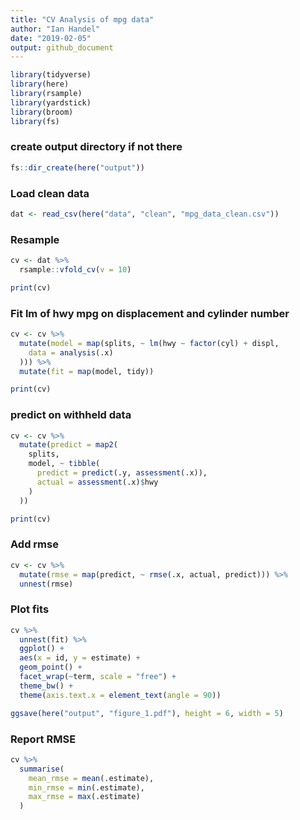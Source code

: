 ```yaml
---
title: "CV Analysis of mpg data"
author: "Ian Handel"
date: "2019-02-05"
output: github_document
---
```



```r
library(tidyverse)
library(here)
library(rsample)
library(yardstick)
library(broom)
library(fs)
```

### create output directory if not there

```r
fs::dir_create(here("output"))
```

### Load clean data

```r
dat <- read_csv(here("data", "clean", "mpg_data_clean.csv"))
```

### Resample

```r
cv <- dat %>%
  rsample::vfold_cv(v = 10)

print(cv)
```

### Fit lm of hwy mpg on displacement and cylinder number

```r
cv <- cv %>%
  mutate(model = map(splits, ~ lm(hwy ~ factor(cyl) + displ,
    data = analysis(.x)
  ))) %>%
  mutate(fit = map(model, tidy))

print(cv)
```

### predict on withheld data

```r
cv <- cv %>%
  mutate(predict = map2(
    splits,
    model, ~ tibble(
      predict = predict(.y, assessment(.x)),
      actual = assessment(.x)$hwy
    )
  ))

print(cv)
```

### Add rmse

```r
cv <- cv %>%
  mutate(rmse = map(predict, ~ rmse(.x, actual, predict))) %>%
  unnest(rmse)
```

### Plot fits

```r
cv %>%
  unnest(fit) %>%
  ggplot() +
  aes(x = id, y = estimate) +
  geom_point() +
  facet_wrap(~term, scale = "free") +
  theme_bw() +
  theme(axis.text.x = element_text(angle = 90))

ggsave(here("output", "figure_1.pdf"), height = 6, width = 5)
```

### Report RMSE

```r
cv %>%
  summarise(
    mean_rmse = mean(.estimate),
    min_rmse = min(.estimate),
    max_rmse = max(.estimate)
  )
```


